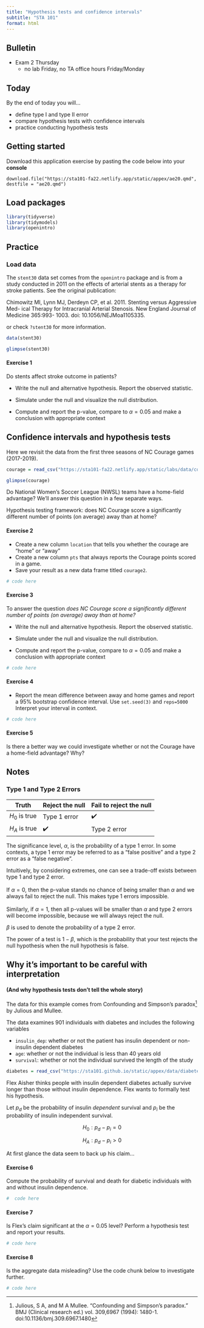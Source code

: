 ```yaml
---
title: "Hypothesis tests and confidence intervals"
subtitle: "STA 101"
format: html
---
```


## Bulletin

- Exam 2 Thursday
  - no lab Friday, no TA office hours Friday/Monday

## Today

By the end of today you will...

- define type I and type II error
- compare hypothesis tests with confidence intervals
- practice conducting hypothesis tests


## Getting started

Download this application exercise by pasting the code below into your **console**

```
download.file("https://sta101-fa22.netlify.app/static/appex/ae20.qmd",
destfile = "ae20.qmd")
```

## Load packages

```r
library(tidyverse)
library(tidymodels)
library(openintro)
```



## Practice

### Load data

The `stent30` data set comes from the `openintro` package and is from a study conducted in 2011 on the effects of arterial stents as a therapy for stroke patients. See the original publication:

Chimowitz MI, Lynn MJ, Derdeyn CP, et al. 2011. Stenting versus Aggressive Med- ical Therapy for Intracranial Arterial Stenosis. New England Journal of Medicine 365:993- 1003. doi: 10.1056/NEJMoa1105335.

or check `?stent30` for more information.

```r
data(stent30)
```

```r
glimpse(stent30)
```

#### Exercise 1

Do stents affect stroke outcome in patients?

-   Write the null and alternative hypothesis. Report the observed statistic.

-   Simulate under the null and visualize the null distribution.

-   Compute and report the p-value, compare to $\alpha = 0.05$ and make a conclusion with appropriate context


## Confidence intervals and hypothesis tests

Here we revisit the data from the first three seasons of NC Courage games (2017-2019).

```r
courage = read_csv("https://sta101-fa22.netlify.app/static/labs/data/courage.csv")
```

```r
glimpse(courage)
```

Do National Women's Soccer League (NWSL) teams have a home-field advantage? We'll answer this question in a few separate ways.

Hypothesis testing framework: does NC Courage score a significantly different number of points (on average) away than at home?

#### Exercise 2 

- Create a new column `location` that tells you whether the courage are "home" or "away"
- Create a new column `pts` that always reports the Courage points scored in a game.
- Save your result as a new data frame titled `courage2`.

```r
# code here
```

#### Exercise 3

To answer the question *does NC Courage score a significantly different number of points (on average) away than at home?*

- Write the null and alternative hypothesis. Report the observed statistic.

- Simulate under the null and visualize the null distribution.

- Compute and report the p-value, compare to $\alpha = 0.05$ and make a conclusion with appropriate context


```r
# code here
```


#### Exercise 4

- Report the mean difference between away and home games and report a 95% bootstrap confidence interval. Use `set.seed(3)` and `reps=5000` Interpret your interval in context.

```r
# code here
```


#### Exercise 5

Is there a better way we could investigate whether or not the Courage have a home-field advantage? Why?

## Notes

### Type 1 and Type 2 Errors

| Truth         | Reject the null | Fail to reject the null |
|---------------|-----------------|-------------------------|
| $H_0$ is true | Type 1 error    | ✔️                      |
| $H_A$ is true | ✔️              | Type 2 error            |

The significance level, $\alpha$, is the probability of a type 1 error. In some contexts, a type 1 error may be referred to as a "false positive" and a type 2 error as a "false negative".

Intuitively, by considering extremes, one can see a trade-off exists between type 1 and type 2 error. \
\
If $\alpha = 0$, then the p-value stands no chance of being smaller than $\alpha$ and we always fail to reject the null. This makes type 1 errors impossible.\
\
Similarly, if $\alpha = 1$, then all p-values will be smaller than $\alpha$ and type 2 errors will become impossible, because we will always reject the null.

$\beta$ is used to denote the probability of a type 2 error.

The power of a test is $1 - \beta$, which is the probability that your test rejects the null hypothesis when the null hypothesis is false.

## Why it's important to be careful with interpretation

#### (And why hypothesis tests don't tell the whole story)

The data for this example comes from Confounding and Simpson’s paradox^[Julious, S A, and M A Mullee. “Confounding and Simpson’s paradox.” BMJ (Clinical research ed.) vol. 309,6967 (1994): 1480-1. doi:10.1136/bmj.309.6967.1480] by Julious and Mullee.

The data examines 901 individuals with diabetes and includes the following variables

- `insulin_dep`: whether or not the patient has insulin dependent or non-insulin dependent diabetes
- `age`: whether or not the individual is less than 40 years old
- `survival`: whether or not the individual survived the length of the study

```r
diabetes = read_csv("https://sta101.github.io/static/appex/data/diabetes.csv")
```

Flex Aisher thinks people with insulin dependent diabetes actually survive longer than those without insulin dependence. Flex wants to formally test his hypothesis.

Let $p_{d}$ be the probability of insulin *dependent* survival and $p_{i}$ be the probability of insulin independent survival.

$$
H_0: p_{d} - p_{i} = 0
$$

$$
H_A: p_{d} - p_{i} > 0
$$

At first glance the data seem to back up his claim...

#### Exercise 6

Compute the probability of survival and death for diabetic individuals with and without insulin dependence.

```r
#  code here
```

#### Exercise 7

Is Flex's claim significant at the $\alpha = 0.05$ level? Perform a hypothesis test and report your results.

```r
# code here
```

#### Exercise 8

Is the aggregate data misleading? Use the code chunk below to investigate further.

```r
# code here
```

